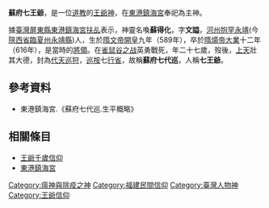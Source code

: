 '''蘇府七王爺'''，是一位[[道教|道教]]的[[王爺神|王爺神]]，在[[東港鎮海宮|東港鎮海宮]]奉祀為主神。

據[[臺灣|臺灣]][[屏東縣|屏東縣]][[東港鎮海宮|東港鎮海宮]][[扶乩|扶乩]]表示，神靈名喚'''蘇得化'''，字'''文謚'''，[[河州|河州]][[抱罕|抱罕]][[永靖|永靖]](今[[陝西省|陝西省]][[臨夏州|臨夏州]][[永靖縣|永靖縣]])人，生於[[隋文帝|隋文帝]][[開皇|開皇]]九年（589年），卒於[[隋煬帝|隋煬帝]][[大業|大業]]十二年（616年），是當時的[[將領|將領]]。在[[雀鼠谷之战|雀鼠谷之战]]英勇戰死，年二十七歲，歿後，[[上天|上天]]壯其大德，封為[[代天巡狩|代天巡狩]]，[[巡按|巡按]]七[[行省|行省]]，故稱'''蘇府七代巡'''，人稱'''七王爺'''。

==參考資料==
*東港鎮海宮.《蘇府七代巡.生平概略》

==相關條目==
*[[王爺千歲信仰|王爺千歲信仰]]
*[[東港鎮海宮|東港鎮海宮]]



[[Category:瘟神與除疫之神|Category:瘟神與除疫之神]]

[[Category:福建民間信仰|Category:福建民間信仰]]
[[Category:臺灣人物神|Category:臺灣人物神]]
[[Category:王爺信仰|Category:王爺信仰]]